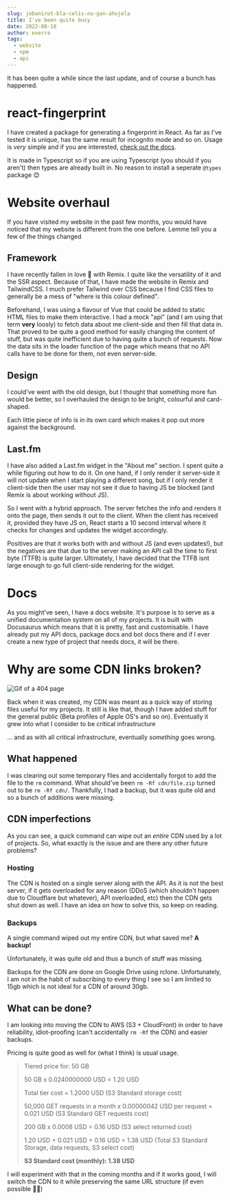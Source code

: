 ---
slug: jobanirot-bla-celis-nu-gan-ahujela
title: I've been quite busy
date: 2022-08-18
author: exerra
tags:
  - website
  - npm
  - api
---
It has been quite a while since the last update, and of course a bunch has happened.

# react-fingerprint
I have created a package for generating a fingerprint in React. As far as I've tested it is unique, has the same result for incognito mode and so on. Usage is *very* simple and if you are interested, [check out the docs](https://docs.exerra.xyz/docs/npm-packages/react-fingerprint/v1.x.x/intro).

It is made in Typescript so if you are using Typescript (you should if you aren't) then types are already built in. No reason to install a seperate `@types` package 😊

# Website overhaul
If you have visited my website in the past few months, you would have noticed that my website is different from the one before. Lemme tell you a few of the things changed

## Framework
I have recently fallen in love 💜 with Remix. I quite like the versatility of it and the SSR aspect. Because of that, I have made the website in Remix and TailwindCSS.
 I much prefer Tailwind over CSS because I find CSS files to generally be a mess of "where is this colour defined".

Beforehand, I was using a flavour of Vue that could be added to static HTML files to make them interactive. I had a mock "api" (and I am using that term **very** loosly) to fetch data about me client-side and then fill that data in. That proved to be quite a good method for easily changing the content of stuff, but was quite inefficient due to having quite a bunch of requests. Now the data sits in the loader function of the page which means that no API calls have to be done for them, not even server-side.

## Design
I could've went with the old design, but I thought that something more fun would be better, so I overhauled the design to be bright, colourful and card-shaped.

Each little piece of info is in its own card which makes it pop out more against the background.

## Last.fm
I have also added a Last.fm widget in the "About me" section. I spent quite a while figuring out how to do it. On one hand, if I only render it server-side it will not update when I start playing a different song, but if I only render it client-side then the user may not see it due to having JS be blocked (and Remix is about working without JS).

So I went with a hybrid approach. The server fetches the info and renders it onto the page, then sends it out to the client. When the client has received it, provided they have JS on, React starts a 10 second interval where it checks for changes and updates the widget accordingly.

Positives are that it works both with and without JS (and even updates!), but the negatives are that due to the server making an API call the time to first byte (TTFB) is quite larger. Ultimately, I have decided that the TTFB isnt large enough to go full client-side rendering for the widget.

# Docs
As you might've seen, I have a docs website. It's purpose is to serve as a unified documentation system on all of my projects. It is built with Docusaurus which means that it is pretty, fast and customisable. I have already put my API docs, package docs and bot docs there and if I ever create a new type of project that needs docs, it will be there.

# Why are some CDN links broken?

![Gif of a 404 page](https://cdn.exerra.xyz/gif/404.gif)


Back when it was created, my CDN was meant as a quick way of storing files useful for my projects. It still is like that, though I have added stuff for the general public (Beta profiles of Apple OS's and so on). Eventually it grew into what I consider to be critical infrastructure

... and as with all critical infrastructure, eventually *something* goes wrong.

## What happened

I was clearing out some temporary files and accidentally forgot to add the file to the `rm` command. What should've been `rm -Rf cdn/file.zip` turned out to be `rm -Rf cdn/`. Thankfully, I had a backup, but it was quite old and so a bunch of additions were missing.

## CDN imperfections

As you can see, a quick command can wipe out an *entire* CDN used by a lot of projects. So, what exactly is the issue and are there any other future problems?

### Hosting

The CDN is hosted on a single server along with the API. As it is not the best server, if it gets overloaded for any reason (DDoS (which shouldn't happen due to Cloudflare but whatever), API overloaded, etc) then the CDN gets shut down as well. I have an idea on how to solve this, so keep on reading.

### Backups

A single command wiped out my entire CDN, but what saved me? **A backup!**

Unfortunately, it was quite old and thus a bunch of stuff was missing.

Backups for the CDN are done on Google Drive using rclone. Unfortunately, I am not in the habit of subscribing to every thing I see so I am limited to 15gb which is not ideal for a CDN of around 30gb.

## What can be done?

I am looking into moving the CDN to AWS (S3 + CloudFront) in order to have reliability, idiot-proofing (can't accidentally `rm -Rf` the CDN) and easier backups.

Pricing is quite good as well for (what I think) is usual usage.

> <!--StartFragment-->
>
> Tiered price for: 50 GB
>
> 50 GB x 0.0240000000 USD = 1.20 USD
>
> Total tier cost = 1.2000 USD (S3 Standard storage cost)
>
> 50,000 GET requests in a month x 0.00000042 USD per request = 0.021 USD (S3 Standard GET requests cost)
>
> 200 GB x 0.0008 USD = 0.16 USD (S3 select returned cost)
>
> 1.20 USD + 0.021 USD + 0.16 USD = 1.38 USD (Total S3 Standard Storage, data requests, S3 select cost)
>
> **S3 Standard cost (monthly): 1.38 USD**
>
> <!--EndFragment-->

I will experiment with that in the coming months and if it works good, I will switch the CDN to it while preserving the same URL structure (if even possible 😵‍💫)